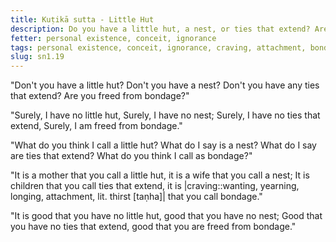 ```yaml
---
title: Kuṭikā sutta - Little Hut
description: Do you have a little hut, a nest, or ties that extend? Are you freed from bondage?
fetter: personal existence, conceit, ignorance
tags: personal existence, conceit, ignorance, craving, attachment, bondage, freedom, sn, sn1-11, sn1
slug: sn1.19
---
```


"Don't you have a little hut?
Don't you have a nest?
Don't you have any ties that extend?
Are you freed from bondage?"

"Surely, I have no little hut,
Surely, I have no nest;
Surely, I have no ties that extend,
Surely, I am freed from bondage."

"What do you think I call a little hut?
What do I say is a nest?
What do I say are ties that extend?
What do you think I call as bondage?"

"It is a mother that you call a little hut,
it is a wife that you call a nest;
It is children that you call ties that extend,
it is |craving::wanting, yearning, longing, attachment, lit. thirst [taṇha]| that you call bondage."

"It is good that you have no little hut,
good that you have no nest;
Good that you have no ties that extend,
good that you are freed from bondage."